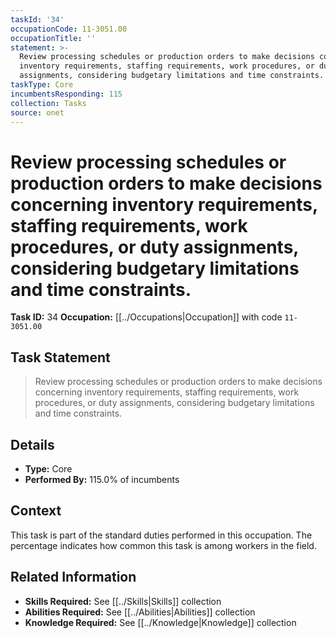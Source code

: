 ```yaml
---
taskId: '34'
occupationCode: 11-3051.00
occupationTitle: ''
statement: >-
  Review processing schedules or production orders to make decisions concerning
  inventory requirements, staffing requirements, work procedures, or duty
  assignments, considering budgetary limitations and time constraints.
taskType: Core
incumbentsResponding: 115
collection: Tasks
source: onet
---
```

# Review processing schedules or production orders to make decisions concerning inventory requirements, staffing requirements, work procedures, or duty assignments, considering budgetary limitations and time constraints.

**Task ID:** 34
**Occupation:** [[../Occupations|Occupation]] with code `11-3051.00`

## Task Statement

> Review processing schedules or production orders to make decisions concerning inventory requirements, staffing requirements, work procedures, or duty assignments, considering budgetary limitations and time constraints.

## Details

- **Type:** Core
- **Performed By:** 115.0% of incumbents

## Context

This task is part of the standard duties performed in this occupation. The percentage indicates how common this task is among workers in the field.

## Related Information

- **Skills Required:** See [[../Skills|Skills]] collection
- **Abilities Required:** See [[../Abilities|Abilities]] collection
- **Knowledge Required:** See [[../Knowledge|Knowledge]] collection
